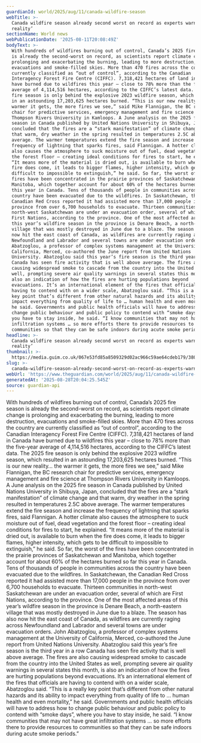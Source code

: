 ```yaml
---
guardianId: world/2025/aug/11/canada-wildfire-season
webTitle: >-
  Canada wildfire season already second worst on record as experts warn of ‘new
  reality’
sectionName: World news
webPublicationDate: '2025-08-11T20:08:49Z'
bodyText: >-
  With hundreds of wildfires burning out of control, Canada’s 2025 fire season
  is already the second-worst on record, as scientists report climate change is
  prolonging and exacerbating the burning, leading to more destruction,
  evacuations and smoke-filled skies. More than 470 fires across the country are
  currently classified as “out of control”, according to the Canadian
  Interagency Forest Fire Centre (CIFFC). 7,318,421 hectares of land in Canada
  have burned due to wildfires this year – close to 78% more than the five-year
  average of 4,114,516 hectares, according to the CIFFC’s latest data. The 2025
  fire season is only behind the explosive 2023 wildfire season, which resulted
  in an astounding 17,203,625 hectares burned. “This is our new reality… the
  warmer it gets, the more fires we see,” said Mike Flannigan, the BC research
  chair for predictive services, emergency management and fire science at
  Thompson Rivers University in Kamloops. A June analysis on the 2025 fire
  season in Canada published by United Nations University in Shibuya, Japan,
  concluded that the fires are a “stark manifestation” of climate change and
  that warm, dry weather in the spring resulted in temperatures 2.5C above
  average. The warmer temperatures extend the fire season and increase the
  frequency of lightning that sparks fires, said Flannigan. A hotter climate
  also causes the atmosphere to suck moisture out of fuel, dead vegetation and
  the forest floor – creating ideal conditions for fires to start, he explained.
  “It means more of the material is dried out, is available to burn when the
  fire does come, it leads to bigger flames, higher intensity, which gets to be
  difficult to impossible to extinguish,” he said. So far, the worst of the
  fires have been concentrated in the prairie provinces of Saskatchewan and
  Manitoba, which together account for about 60% of the hectares burned so far
  this year in Canada. Tens of thousands of people in communities across the
  country have been evacuated due to the wildfires. In Saskatchewan, the
  Canadian Red Cross reported it had assisted more than 17,000 people in the
  province from over 6,700 households to evacuate. Thirteen communities in
  north-west Saskatchewan are under an evacuation order, several of which are
  First Nations, according to the province. One of the most affected areas of
  this year’s wildfire season in the province is Denare Beach, a north-eastern
  village that was mostly destroyed in June due to a blaze. The season has also
  now hit the east coast of Canada, as wildfires are currently raging across
  Newfoundland and Labrador and several towns are under evacuation orders. John
  Abatzoglou, a professor of complex systems management at the University of
  California, Merced, co-authored the June report from United Nations
  University. Abatzoglou said this year’s fire season is the third year in a row
  Canada has seen fire activity that is well above average. The fires are also
  causing widespread smoke to cascade from the country into the United States as
  well, prompting severe air quality warnings in several states this month, is
  also an indication of how the fires are hurting populations beyond
  evacuations. It’s an international element of the fires that officials are
  having to contend with on a wider scale, Abatzoglou said. “This is a really
  key point that’s different from other natural hazards and its ability to
  impact everything from quality of life to … human health and even mortality,”
  he said. Governments and public health officials will have to address how to
  change public behaviour and public policy to contend with “smoke days”, where
  you have to stay inside, he said. “I know communities that may not have great
  infiltration systems … so more efforts there to provide resources to
  communities so that they can be safe indoors during acute smoke periods.”
headline: >-
  Canada wildfire season already second worst on record as experts warn of ‘new
  reality’
thumbnail: >-
  https://media.guim.co.uk/067e53fd85a8509329d02ac966c59ae64cdeb179/380_0_2106_1687/500.jpg
slug: >-
  canada-wildfire-season-already-second-worst-on-record-as-experts-warn-of-new-reality
webUrl: 'https://www.theguardian.com/world/2025/aug/11/canada-wildfire-season'
generatedAt: '2025-08-28T20:04:25.545Z'
source: guardian-api
---
```

With hundreds of wildfires burning out of control, Canada’s 2025 fire season is already the second-worst on record, as scientists report climate change is prolonging and exacerbating the burning, leading to more destruction, evacuations and smoke-filled skies. More than 470 fires across the country are currently classified as “out of control”, according to the Canadian Interagency Forest Fire Centre (CIFFC). 7,318,421 hectares of land in Canada have burned due to wildfires this year – close to 78% more than the five-year average of 4,114,516 hectares, according to the CIFFC’s latest data. The 2025 fire season is only behind the explosive 2023 wildfire season, which resulted in an astounding 17,203,625 hectares burned. “This is our new reality… the warmer it gets, the more fires we see,” said Mike Flannigan, the BC research chair for predictive services, emergency management and fire science at Thompson Rivers University in Kamloops. A June analysis on the 2025 fire season in Canada published by United Nations University in Shibuya, Japan, concluded that the fires are a “stark manifestation” of climate change and that warm, dry weather in the spring resulted in temperatures 2.5C above average. The warmer temperatures extend the fire season and increase the frequency of lightning that sparks fires, said Flannigan. A hotter climate also causes the atmosphere to suck moisture out of fuel, dead vegetation and the forest floor – creating ideal conditions for fires to start, he explained. “It means more of the material is dried out, is available to burn when the fire does come, it leads to bigger flames, higher intensity, which gets to be difficult to impossible to extinguish,” he said. So far, the worst of the fires have been concentrated in the prairie provinces of Saskatchewan and Manitoba, which together account for about 60% of the hectares burned so far this year in Canada. Tens of thousands of people in communities across the country have been evacuated due to the wildfires. In Saskatchewan, the Canadian Red Cross reported it had assisted more than 17,000 people in the province from over 6,700 households to evacuate. Thirteen communities in north-west Saskatchewan are under an evacuation order, several of which are First Nations, according to the province. One of the most affected areas of this year’s wildfire season in the province is Denare Beach, a north-eastern village that was mostly destroyed in June due to a blaze. The season has also now hit the east coast of Canada, as wildfires are currently raging across Newfoundland and Labrador and several towns are under evacuation orders. John Abatzoglou, a professor of complex systems management at the University of California, Merced, co-authored the June report from United Nations University. Abatzoglou said this year’s fire season is the third year in a row Canada has seen fire activity that is well above average. The fires are also causing widespread smoke to cascade from the country into the United States as well, prompting severe air quality warnings in several states this month, is also an indication of how the fires are hurting populations beyond evacuations. It’s an international element of the fires that officials are having to contend with on a wider scale, Abatzoglou said. “This is a really key point that’s different from other natural hazards and its ability to impact everything from quality of life to … human health and even mortality,” he said. Governments and public health officials will have to address how to change public behaviour and public policy to contend with “smoke days”, where you have to stay inside, he said. “I know communities that may not have great infiltration systems … so more efforts there to provide resources to communities so that they can be safe indoors during acute smoke periods.”
